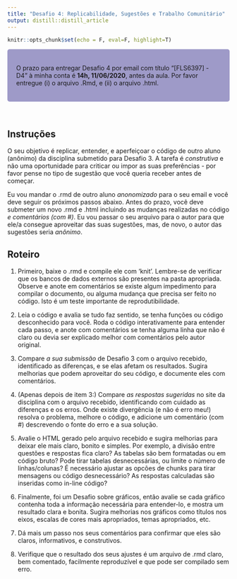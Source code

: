 ```yaml
---
title: "Desafio 4: Replicabilidade, Sugestões e Trabalho Comunitário"
output: distill::distill_article
---
```


```r
knitr::opts_chunk$set(echo = F, eval=F, highlight=T)
```


<style>
div.purple { background-color:#9e9ac8; border-radius: 5px; padding: 20px;}
</style>

<div class = "purple">
O prazo para entregar Desafio 4 por email com título “[FLS6397] - D4” à minha conta é **14h, 11/06/2020**, antes da aula. Por favor entregue (i) o arquivo .Rmd, e (ii) o arquivo .html.
</div>

<br>

## Instruções

O seu objetivo é replicar, entender, e aperfeiçoar o código de outro aluno (anônimo) da disciplina submetido para Desafio 3. A tarefa é *construtiva* e não uma oportunidade para criticar ou impor as suas preferências - por favor pense no tipo de sugestão que você queria receber antes de começar.

Eu vou mandar o .rmd de outro aluno *anonomizado* para o seu email e você deve seguir os próximos passos abaixo. Antes do prazo, você deve submeter um novo .rmd e .html incluindo as mudanças realizadas no código *e comentários (com #)*. Eu vou passar o seu arquivo para o autor para que ele/a consegue aproveitar das suas sugestões, mas, de novo, o autor das sugestões seria *anônimo*.

## Roteiro

1. Primeiro, baixe o .rmd e compile ele com 'knit'. Lembre-se de verificar que os bancos de dados externos são presentes na pasta apropriada. Observe e anote em comentários se existe algum impedimento para compilar o documento, ou alguma mudança que precisa ser feito no código. Isto é um teste importante de reprodutibilidade.

2. Leia o código e avalia se tudo faz sentido, se tenha funções ou código desconhecido para você. Roda o código interativamente para entender cada passo, e anote com comentários se tenha alguma linha que não é claro ou devia ser explicado melhor com comentários pelo autor original.

3. Compare *a sua submissão* de Desafio 3 com o arquivo recebido, identificado as diferenças, e se elas afetam os resultados. Sugira melhorias que podem aproveitar do seu código, e documente eles com comentários.

4. (Apenas depois de item 3:) Compare *as respostas sugeridas* no site da disciplina com o arquivo recebido, identificando com cuidado as diferenças e os erros. Onde existe divergência (e não é erro meu!) resolva o problema, melhore o código, e adicione um comentário (com #) descrevendo o fonte do erro e a sua solução.

5. Avalie o HTML gerado pelo arquivo recebido e sugira melhorias para deixar ele mais claro, bonito e simples. Por exemplo, a divisão entre questões e respostas fica claro? As tabelas são bem formatadas ou em código bruto? Pode tirar tabelas desnecessárias, ou limite o número de linhas/colunas? É necessário ajustar as opcões de chunks para tirar mensagens ou código desnecessário? As respostas calculadas são inseridas como in-line código?

6. Finalmente, foi um Desafio sobre gráficos, então avalie se cada gráfico contenha toda a informação necessária para entender-lo, e mostra um resultado clara e bonita. Sugira melhorias nos gráficos como títulos nos eixos, escalas de cores mais apropriados, temas apropriados, etc.

7. Dá mais um passo nos seus comentários para confirmar que eles são claros, informativos, e construtivos. 

8. Verifique que o resultado dos seus ajustes é um arquivo de .rmd claro, bem comentado, facilmente reproduzível e que pode ser compilado sem erro.

